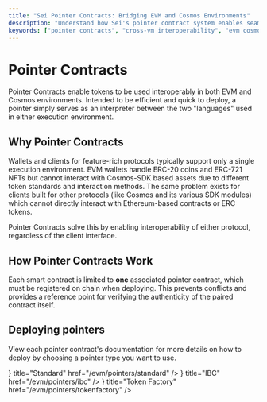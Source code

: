 ```yaml
---
title: "Sei Pointer Contracts: Bridging EVM and Cosmos Environments"
description: "Understand how Sei's pointer contract system enables seamless asset movement between EVM and Cosmos environments, with implementation patterns for various token types."
keywords: ["pointer contracts", "cross-vm interoperability", "evm cosmos bridge", "token bridging", "smart contract integration"]
---
```



# Pointer Contracts

Pointer Contracts enable tokens to be used interoperably in both EVM and
Cosmos environments. Intended to be efficient and quick to deploy, a pointer
simply serves as an interpreter between the two "languages" used in either
execution environment.

## Why Pointer Contracts

<ImageWithCaption img={PointerContractsWithout} alt="Without Pointer Contracts" caption="A world without pointer contracts" />

Wallets and clients for feature-rich protocols typically support only a single
execution environment. EVM wallets handle ERC-20 coins and ERC-721 NFTs but
cannot interact with Cosmos-SDK based assets due to different token standards and
interaction methods. The same problem exists for clients built for other
protocols (like Cosmos and its various SDK modules) which cannot directly interact with Ethereum-based contracts or ERC tokens.

Pointer Contracts solve this by enabling interoperability of either protocol,
regardless of the client interface.

<ImageWithCaption img={PointerContractsSimplified} alt="With Pointer Contracts" caption="With pointer contracts, all tokens can be accessed by wallets of either environment" />

## How Pointer Contracts Work

<ImageWithCaption img={HowItWorks} alt="How Pointer Contracts Work" caption="Pointer contracts enable seamless interoperability" />

Each smart contract is limited to **one** associated pointer contract, which
must be registered on chain when deploying. This prevents conflicts and provides
a reference point for verifying the authenticity of the paired contract itself.

## Deploying pointers

View each pointer contract's documentation for more details on how to deploy by choosing a pointer type you want to use.

<Cards>
  <Cards.Card icon={<IconCoin />} title="Standard" href="/evm/pointers/standard" />
  <Cards.Card icon={<IconCode />} title="IBC" href="/evm/pointers/ibc" />
  <Cards.Card icon={<IconCoin />} title="Token Factory" href="/evm/pointers/tokenfactory" />
</Cards>
